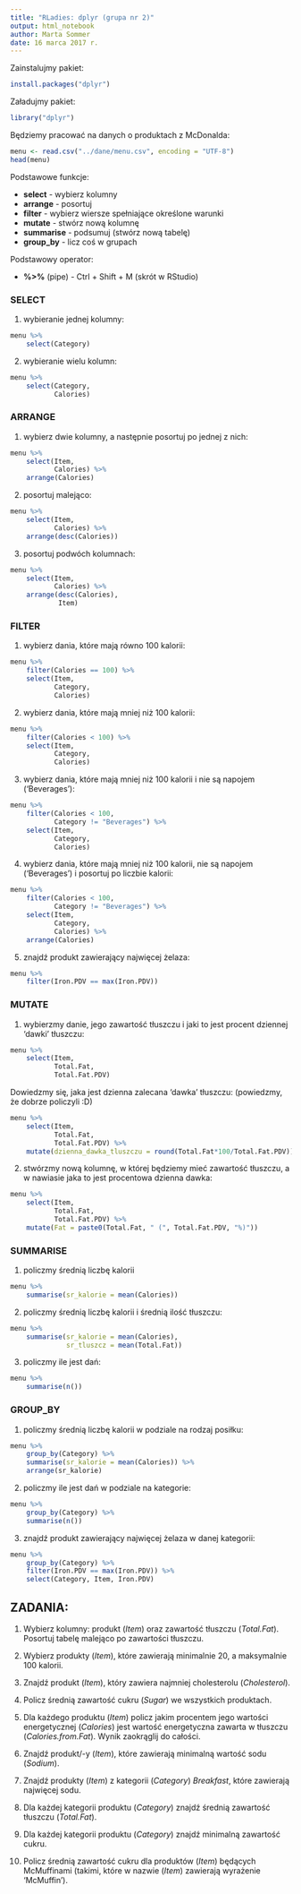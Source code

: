 ```yaml
---
title: "RLadies: dplyr (grupa nr 2)"
output: html_notebook
author: Marta Sommer
date: 16 marca 2017 r.
---
```


Zainstalujmy pakiet:

```r

install.packages("dplyr")

```

Załadujmy pakiet:

```r

library("dplyr")

```

Będziemy pracować na danych o produktach z McDonalda:

```r

menu <- read.csv("../dane/menu.csv", encoding = "UTF-8")
head(menu)

```

Podstawowe funkcje:

* **select** - wybierz kolumny
* **arrange** - posortuj
* **filter** - wybierz wiersze spełniające określone warunki
* **mutate** - stwórz nową kolumnę
* **summarise** - podsumuj (stwórz nową tabelę)
* **group_by** - licz coś w grupach

Podstawowy operator:

* **%>%** (pipe) - Ctrl + Shift + M (skrót w RStudio)

### SELECT

1. wybieranie jednej kolumny:

```r

menu %>% 
    select(Category)

```

2. wybieranie wielu kolumn:

```r

menu %>% 
    select(Category,
           Calories)

```

### ARRANGE

1. wybierz dwie kolumny, a następnie posortuj po jednej z nich:

```r

menu %>% 
    select(Item,
           Calories) %>% 
    arrange(Calories)

```

2. posortuj malejąco:

```r

menu %>% 
    select(Item,
           Calories) %>% 
    arrange(desc(Calories))

```

3. posortuj podwóch kolumnach:

```r

menu %>% 
    select(Item,
           Calories) %>% 
    arrange(desc(Calories),
            Item)

```

### FILTER

1. wybierz dania, które mają równo 100 kalorii:

```r

menu %>% 
    filter(Calories == 100) %>% 
    select(Item,
           Category,
           Calories)

```

2. wybierz dania, które mają mniej niż 100 kalorii:

```r

menu %>% 
    filter(Calories < 100) %>% 
    select(Item,
           Category,
           Calories)

```

3. wybierz dania, które mają mniej niż 100 kalorii i nie są napojem ('Beverages'):

```r

menu %>% 
    filter(Calories < 100,
           Category != "Beverages") %>% 
    select(Item,
           Category,
           Calories)

```

4. wybierz dania, które mają mniej niż 100 kalorii, nie są napojem ('Beverages') i posortuj po liczbie kalorii:

```r

menu %>% 
    filter(Calories < 100,
           Category != "Beverages") %>% 
    select(Item,
           Category,
           Calories) %>% 
    arrange(Calories)

```

5. znajdź produkt zawierający najwięcej żelaza:

```r

menu %>% 
    filter(Iron.PDV == max(Iron.PDV))

```

### MUTATE

1. wybierzmy danie, jego zawartość tłuszczu i jaki to jest procent dziennej 'dawki' tłuszczu:

```r

menu %>% 
    select(Item,
           Total.Fat, 
           Total.Fat.PDV)

```

Dowiedzmy się, jaka jest dzienna zalecana 'dawka' tłuszczu: (powiedzmy, że dobrze policzyli :D)

```r

menu %>% 
    select(Item,
           Total.Fat, 
           Total.Fat.PDV) %>% 
    mutate(dzienna_dawka_tluszczu = round(Total.Fat*100/Total.Fat.PDV))

```

2. stwórzmy nową kolumnę, w której będziemy mieć zawartość tłuszczu, a w nawiasie jaka to jest procentowa dzienna dawka:

```r

menu %>% 
    select(Item,
           Total.Fat, 
           Total.Fat.PDV) %>% 
    mutate(Fat = paste0(Total.Fat, " (", Total.Fat.PDV, "%)"))

```


### SUMMARISE

1. policzmy średnią liczbę kalorii

```r

menu %>% 
    summarise(sr_kalorie = mean(Calories))

```


2. policzmy średnią liczbę kalorii i średnią ilość tłuszczu:

```r

menu %>% 
    summarise(sr_kalorie = mean(Calories),
              sr_tluszcz = mean(Total.Fat))

```

3. policzmy ile jest dań:

```r

menu %>% 
    summarise(n())

```

### GROUP_BY

1. policzmy średnią liczbę kalorii w podziale na rodzaj posiłku:

```r

menu %>% 
    group_by(Category) %>% 
    summarise(sr_kalorie = mean(Calories)) %>% 
    arrange(sr_kalorie)

```

2. policzmy ile jest dań w podziale na kategorie:

```r

menu %>% 
    group_by(Category) %>% 
    summarise(n())

```

3. znajdź produkt zawierający najwięcej żelaza w danej kategorii:

```r

menu %>% 
    group_by(Category) %>% 
    filter(Iron.PDV == max(Iron.PDV)) %>% 
    select(Category, Item, Iron.PDV)

```

## ZADANIA:

1. Wybierz kolumny: produkt (*Item*) oraz zawartość tłuszczu (*Total.Fat*). Posortuj tabelę malejąco po zawartości tłuszczu.

2. Wybierz produkty (*Item*), które zawierają minimalnie 20, a maksymalnie 100 kalorii. 

3. Znajdź produkt (*Item*), który zawiera najmniej cholesterolu (*Cholesterol*).

4. Policz średnią zawartość cukru (*Sugar*) we wszystkich produktach.

5. Dla każdego produktu (*Item*) policz jakim procentem jego wartości energetycznej (*Calories*) jest wartość energetyczna zawarta w tłuszczu (*Calories.from.Fat*). Wynik zaokrąglij do całości. 

6. Znajdź produkt/-y (*Item*), które zawierają minimalną wartość sodu (*Sodium*). 

7. Znajdź produkty (*Item*) z kategorii (*Category*) *Breakfast*, które zawierają najwięcej sodu.

8. Dla każdej kategorii produktu (*Category*) znajdź średnią zawartość tłuszczu (*Total.Fat*).

9. Dla każdej kategorii produktu (*Category*) znajdź minimalną zawartość cukru.

10. Policz średnią zawartość cukru dla produktów (*Item*) będących McMuffinami (takimi, które w nazwie (*Item*) zawierają wyrażenie 'McMuffin').






















